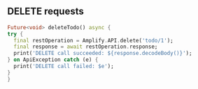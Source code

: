 ## DELETE requests

  ```dart
Future<void> deleteTodo() async {
  try {
    final restOperation = Amplify.API.delete('todo/1');
    final response = await restOperation.response;
    print('DELETE call succeeded: ${response.decodeBody()}');
  } on ApiException catch (e) {
    print('DELETE call failed: $e');
  }
}
  ```




